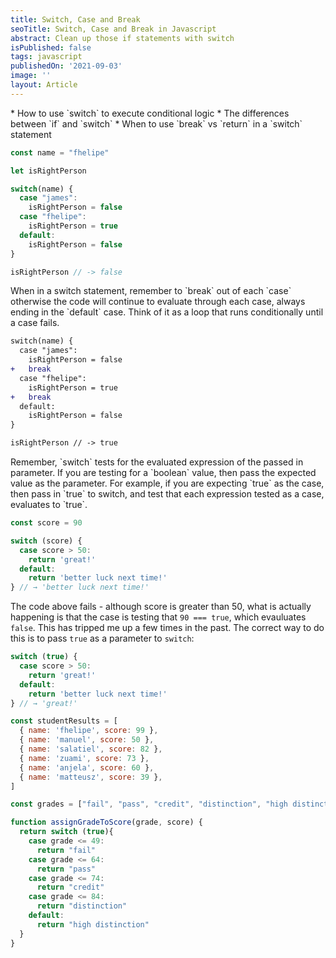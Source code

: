 ```yaml
---
title: Switch, Case and Break
seoTitle: Switch, Case and Break in Javascript
abstract: Clean up those if statements with switch
isPublished: false
tags: javascript
publishedOn: '2021-09-03'
image: ''
layout: Article
---
```


<Callout title="What you will learn">
  * How to use `switch` to execute conditional logic
  * The differences between `if` and `switch`
  * When to use `break` vs `return` in a `switch` statement
</Callout>

```js
const name = "fhelipe"

let isRightPerson

switch(name) {
  case "james":
    isRightPerson = false
  case "fhelipe":
    isRightPerson = true
  default:
    isRightPerson = false
}

isRightPerson // -> false
```

<Callout colour="danger" title="dont forget to `break`">
  When in a switch statement, remember to `break` out of each `case` otherwise
  the code will continue to evaluate through each case, always ending in the
  `default` case. Think of it as a loop that runs conditionally until a case
  fails.
</Callout>

```diff
switch(name) {
  case "james":
    isRightPerson = false
+   break
  case "fhelipe":
    isRightPerson = true
+   break
  default:
    isRightPerson = false
}

isRightPerson // -> true
```

<Callout colour="warning" title="Watch what you pass into switch">
  Remember, `switch` tests for the evaluated expression of the passed in
  parameter. If you are testing for a `boolean` value, then pass the expected
  value as the parameter. For example, if you are expecting `true` as the case,
  then pass in `true` to switch, and test that each expression tested as a
  case, evaluates to `true`.
</Callout>

```js
const score = 90

switch (score) {
  case score > 50:
    return 'great!'
  default:
    return 'better luck next time!'
} // → 'better luck next time!'
```

The code above fails - although score is greater than 50, what is actually
happening is that the case is testing that `90 === true`, which evauluates
`false`. This has tripped me up a few times in the past. The correct way
to do this is to pass `true` as a parameter to `switch`:


```js
switch (true) {
  case score > 50:
    return 'great!'
  default:
    return 'better luck next time!'
} // → 'great!'
```


```js:student-results.js
const studentResults = [
  { name: 'fhelipe', score: 99 },
  { name: 'manuel', score: 50 },
  { name: 'salatiel', score: 82 },
  { name: 'zuami', score: 73 },
  { name: 'anjela', score: 60 },
  { name: 'matteusz', score: 39 },
]
```

```js:assign-grade-to-score.js
const grades = ["fail", "pass", "credit", "distinction", "high distinction"]

function assignGradeToScore(grade, score) {
  return switch (true){
    case grade <= 49:
      return "fail"
    case grade <= 64:
      return "pass"
    case grade <= 74:
      return "credit"
    case grade <= 84:
      return "distinction"
    default:
      return "high distinction"
  }
}
```

